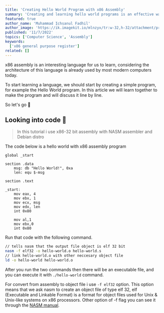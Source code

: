 ```yaml
---
title: 'Creating Hello World Program with x86 Assembly'
summary: 'Creating and learning hello world programs is an effective way to learn assembly language.'
featured: true
author_name: 'Muhammad Ichsanul Fadhil'
author_image: 'https://ik.imagekit.io/mlnzyx/tr:w-32,h-32/attachment/profile.webp'
published: '11/7/2022'
topics: ['Computer Science', 'Assembly']
keywords:
  ['x86 general purpose register']
related: []
---
```


x86 assembly is an interesting language for us to learn, considering the architecture of this language is already used by most modern computers today.

To start learning a language, we should start by creating a simple program, for example the Hello World program. In this article we will learn together to make the program and will discuss it line by line.

So let's go 🚀

## Looking into code 🔎

> In this tutorial i use x86-32 bit assembly with NASM assembler and Debian distro

The code below is a hello world with x86 assembly program

```wasm
global _start

section .data
    msg: db "Hello World!", 0xa
    len: equ $-msg

section .text

_start:
    mov eax, 4
    mov ebx, 1
    mov ecx, msg
    mov edx, len
    int 0x80

    mov al,1
    mov ebx,0
    int 0x80
```

Run that code with the following command.

```bash
// tells nasm that the output file object is elf 32 bit
nasm -f elf32 -o hello-world.o hello-world.s
// link hello-world.o with other neccesary object file
ld -o hello-world hello-world.o
```

After you run the two commands then there will be an executable file, and you can execute it with `./hello-world` command.

For convert from assembly to object file i use `-f elf32` option. This option means that we ask nasm to create an object file of type elf 32, elf (Executable and Linkable Format) is a format for object files used for Unix & Unix-like systems on x86 processors. Other option of -f flag you can see it through the [NASM manual](https://www.csie.ntu.edu.tw/~comp03/nasm/nasmdoc6.html). 